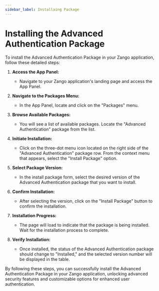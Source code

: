 ```yaml
---
sidebar_label: Installaing Package
---
```


# Installing the Advanced Authentication Package

To install the Advanced Authentication Package in your Zango application, follow these detailed steps:

1. **Access the App Panel:**
   - Navigate to your Zango application's landing page and access the App Panel.

2. **Navigate to the Packages Menu:**
   - In the App Panel, locate and click on the "Packages" menu.

3. **Browse Available Packages:**
   - You will see a list of available packages. Locate the "Advanced Authentication" package from the list.

4. **Initiate Installation:**
   - Click on the three-dot menu icon located on the right side of the "Advanced Authentication" package row. From the context menu that appears, select the "Install Package" option.

5. **Select Package Version:**
   - In the install package form, select the desired version of the Advanced Authentication package that you want to install.

6. **Confirm Installation:**
   - After selecting the version, click on the "Install Package" button to confirm the installation.

7. **Installation Progress:**
   - The page will load to indicate that the package is being installed. Wait for the installation process to complete.

8. **Verify Installation:**
   - Once installed, the status of the Advanced Authentication package should change to "Installed," and the selected version number will be displayed in the table.

By following these steps, you can successfully install the Advanced Authentication Package in your Zango application, unlocking advanced security features and customizable options for enhanced user authentication.